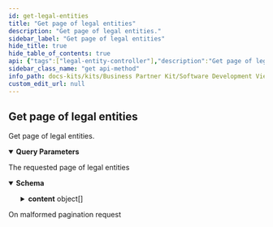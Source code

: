 ```yaml
---
id: get-legal-entities
title: "Get page of legal entities"
description: "Get page of legal entities."
sidebar_label: "Get page of legal entities"
hide_title: true
hide_table_of_contents: true
api: {"tags":["legal-entity-controller"],"description":"Get page of legal entities.","operationId":"getLegalEntities","parameters":[{"name":"startAfter","in":"query","description":"Value used to indicate which page to retrieve. When this value is not provided, the first page is returned.The nextStartAfter value from the response can then be used to request subsequent pages.","required":false,"schema":{"type":"string"}},{"name":"limit","in":"query","description":"Size of each page","required":false,"schema":{"maximum":100,"minimum":1,"type":"string","default":"10"}}],"responses":{"200":{"description":"The requested page of legal entities","content":{"*/*":{"schema":{"type":"object","properties":{"total":{"type":"integer","format":"int32"},"nextStartAfter":{"type":"string"},"content":{"type":"array","items":{"type":"object","properties":{"identifiers":{"type":"array","items":{"type":"object","properties":{"value":{"type":"string"},"type":{"type":"string"},"issuingBody":{"type":"string"},"status":{"type":"string"}},"description":"Identifier record for a business partner"}},"names":{"type":"array","items":{"type":"object","properties":{"value":{"type":"string"},"shortName":{"type":"string"},"type":{"type":"string","enum":["ACRONYM","DOING_BUSINESS_AS","ESTABLISHMENT","INTERNATIONAL","LOCAL","OTHER","REGISTERED","TRANSLITERATED","VAT_REGISTERED"]},"language":{"type":"string","enum":["undefined","aa","ab","ae","af","ak","am","an","ar","as","av","ay","az","ba","be","bg","bh","bi","bm","bn","bo","br","bs","ca","ce","ch","co","cr","cs","cu","cv","cy","da","de","dv","dz","ee","el","en","eo","es","et","eu","fa","ff","fi","fj","fo","fr","fy","ga","gd","gl","gn","gu","gv","ha","he","hi","ho","hr","ht","hu","hy","hz","ia","id","ie","ig","ii","ik","io","is","it","iu","ja","jv","ka","kg","ki","kj","kk","kl","km","kn","ko","kr","ks","ku","kv","kw","ky","la","lb","lg","li","ln","lo","lt","lu","lv","mg","mh","mi","mk","ml","mn","mr","ms","mt","my","na","nb","nd","ne","ng","nl","nn","no","nr","nv","ny","oc","oj","om","or","os","pa","pi","pl","ps","pt","qu","rm","rn","ro","ru","rw","sa","sc","sd","se","sg","si","sk","sl","sm","sn","so","sq","sr","ss","st","su","sv","sw","ta","te","tg","th","ti","tk","tl","tn","to","tr","ts","tt","tw","ty","ug","uk","ur","uz","ve","vi","vo","wa","wo","xh","yi","yo","za","zh","zu"]}},"description":"Name record for a business partner"}},"legalForm":{"type":"string"},"status":{"type":"object","properties":{"officialDenotation":{"type":"string"},"validFrom":{"type":"string","format":"date-time"},"validUntil":{"type":"string","format":"date-time"},"type":{"type":"string","enum":["ACTIVE","DISSOLVED","IN_LIQUIDATION","INACTIVE","INSOLVENCY","UNKNOWN"]}},"description":"Status record for a business partner"},"profileClassifications":{"type":"array","items":{"type":"object","properties":{"value":{"type":"string"},"code":{"type":"string"},"type":{"type":"string","enum":["NACE","NAF","NAICS","SIC"]}},"description":"Classification record for a business partner"}},"types":{"type":"array","items":{"type":"string","enum":["BRAND","LEGAL_ENTITY","ORGANIZATIONAL_UNIT","SITE","UNKNOWN"]}},"bankAccounts":{"type":"array","items":{"type":"object","properties":{"trustScores":{"type":"array","items":{"type":"number","format":"float"}},"currency":{"type":"string","enum":["UNDEFINED","AED","AFN","ALL","AMD","ANG","AOA","ARS","AUD","AWG","AZN","BAM","BBD","BDT","BGN","BHD","BIF","BMD","BND","BOB","BOV","BRL","BSD","BTN","BWP","BYN","BYR","BZD","CAD","CDF","CHE","CHF","CHW","CLF","CLP","CNY","COP","COU","CRC","CUC","CUP","CVE","CZK","DJF","DKK","DOP","DZD","EGP","ERN","ETB","EUR","FJD","FKP","GBP","GEL","GHS","GIP","GMD","GNF","GTQ","GYD","HKD","HNL","HRK","HTG","HUF","IDR","ILS","INR","IQD","IRR","ISK","JMD","JOD","JPY","KES","KGS","KHR","KMF","KPW","KRW","KWD","KYD","KZT","LAK","LBP","LKR","LRD","LSL","LTL","LYD","MAD","MDL","MGA","MKD","MMK","MNT","MOP","MRO","MRU","MUR","MVR","MWK","MXN","MXV","MYR","MZN","NAD","NGN","NIO","NOK","NPR","NZD","OMR","PAB","PEN","PGK","PHP","PKR","PLN","PYG","QAR","RON","RSD","RUB","RUR","RWF","SAR","SBD","SCR","SDG","SEK","SGD","SHP","SLL","SOS","SRD","SSP","STD","STN","SVC","SYP","SZL","THB","TJS","TMT","TND","TOP","TRY","TTD","TWD","TZS","UAH","UGX","USD","USN","USS","UYI","UYU","UZS","VEF","VES","VND","VUV","WST","XAF","XAG","XAU","XBA","XBB","XBC","XBD","XCD","XDR","XOF","XPD","XPF","XPT","XSU","XTS","XUA","XXX","YER","ZAR","ZMW","ZWL"]},"internationalBankAccountIdentifier":{"type":"string"},"internationalBankIdentifier":{"type":"string"},"nationalBankAccountIdentifier":{"type":"string"},"nationalBankIdentifier":{"type":"string"}},"description":"Bank account record of a business partner"}},"legalAddress":{"type":"object","properties":{"version":{"type":"object","properties":{"characterSet":{"type":"string","enum":["ARABIC","CHINESE","CHINESE_TRADITIONAL","CYRILLIC","GREEK","HANGUL_KOREAN","HEBREW","HIRAGANA","KANJI","KATAKANA","LATIN","THAI","WESTERN_LATIN_STANDARD","UNDEFINED"]},"language":{"type":"string","enum":["undefined","aa","ab","ae","af","ak","am","an","ar","as","av","ay","az","ba","be","bg","bh","bi","bm","bn","bo","br","bs","ca","ce","ch","co","cr","cs","cu","cv","cy","da","de","dv","dz","ee","el","en","eo","es","et","eu","fa","ff","fi","fj","fo","fr","fy","ga","gd","gl","gn","gu","gv","ha","he","hi","ho","hr","ht","hu","hy","hz","ia","id","ie","ig","ii","ik","io","is","it","iu","ja","jv","ka","kg","ki","kj","kk","kl","km","kn","ko","kr","ks","ku","kv","kw","ky","la","lb","lg","li","ln","lo","lt","lu","lv","mg","mh","mi","mk","ml","mn","mr","ms","mt","my","na","nb","nd","ne","ng","nl","nn","no","nr","nv","ny","oc","oj","om","or","os","pa","pi","pl","ps","pt","qu","rm","rn","ro","ru","rw","sa","sc","sd","se","sg","si","sk","sl","sm","sn","so","sq","sr","ss","st","su","sv","sw","ta","te","tg","th","ti","tk","tl","tn","to","tr","ts","tt","tw","ty","ug","uk","ur","uz","ve","vi","vo","wa","wo","xh","yi","yo","za","zh","zu"]}},"description":"Localization record for an address"},"careOf":{"type":"string"},"contexts":{"type":"array","items":{"type":"string"}},"country":{"type":"string","enum":["UNDEFINED","AC","AD","AE","AF","AG","AI","AL","AM","AN","AO","AQ","AR","AS","AT","AU","AW","AX","AZ","BA","BB","BD","BE","BF","BG","BH","BI","BJ","BL","BM","BN","BO","BQ","BR","BS","BT","BU","BV","BW","BY","BZ","CA","CC","CD","CF","CG","CH","CI","CK","CL","CM","CN","CO","CP","CR","CS","CU","CV","CW","CX","CY","CZ","DE","DG","DJ","DK","DM","DO","DZ","EA","EC","EE","EG","EH","ER","ES","ET","EU","EZ","FI","FJ","FK","FM","FO","FR","FX","GA","GB","GD","GE","GF","GG","GH","GI","GL","GM","GN","GP","GQ","GR","GS","GT","GU","GW","GY","HK","HM","HN","HR","HT","HU","IC","ID","IE","IL","IM","IN","IO","IQ","IR","IS","IT","JE","JM","JO","JP","KE","KG","KH","KI","KM","KN","KP","KR","KW","KY","KZ","LA","LB","LC","LI","LK","LR","LS","LT","LU","LV","LY","MA","MC","MD","ME","MF","MG","MH","MK","ML","MM","MN","MO","MP","MQ","MR","MS","MT","MU","MV","MW","MX","MY","MZ","NA","NC","NE","NF","NG","NI","NL","NO","NP","NR","NT","NU","NZ","OM","PA","PE","PF","PG","PH","PK","PL","PM","PN","PR","PS","PT","PW","PY","QA","RE","RO","RS","RU","RW","SA","SB","SC","SD","SE","SF","SG","SH","SI","SJ","SK","SL","SM","SN","SO","SR","SS","ST","SU","SV","SX","SY","SZ","TA","TC","TD","TF","TG","TH","TJ","TK","TL","TM","TN","TO","TP","TR","TT","TV","TW","TZ","UA","UG","UK","UM","US","UY","UZ","VA","VC","VE","VG","VI","VN","VU","WF","WS","XI","XU","XK","YE","YT","YU","ZA","ZM","ZR","ZW"]},"administrativeAreas":{"type":"array","items":{"type":"object","properties":{"value":{"type":"string"},"shortName":{"type":"string"},"fipsCode":{"type":"string"},"type":{"type":"string","enum":["COUNTY","REGION","OTHER"]}},"description":"Areas such as country regions or counties"}},"postCodes":{"type":"array","items":{"type":"object","properties":{"value":{"type":"string"},"type":{"type":"string","enum":["CEDEX","LARGE_MAIL_USER","OTHER","POST_BOX","REGULAR"]}},"description":"Postcode record for an address"}},"localities":{"type":"array","items":{"type":"object","properties":{"value":{"type":"string"},"shortName":{"type":"string"},"type":{"type":"string","enum":["BLOCK","CITY","DISTRICT","OTHER","POST_OFFICE_CITY","QUARTER"]}},"description":"Locality record for an address such as city, block or district"}},"thoroughfares":{"type":"array","items":{"type":"object","properties":{"value":{"type":"string"},"name":{"type":"string"},"shortName":{"type":"string"},"number":{"type":"string"},"direction":{"type":"string"},"type":{"type":"string","enum":["INDUSTRIAL_ZONE","OTHER","RIVER","SQUARE","STREET"]}},"description":"Thoroughfare record for an address such as street, square or industrial zone"}},"premises":{"type":"array","items":{"type":"object","properties":{"value":{"type":"string"},"shortName":{"type":"string"},"number":{"type":"string"},"type":{"type":"string","enum":["BUILDING","OTHER","LEVEL","HARBOUR","ROOM","SUITE","UNIT","WAREHOUSE"]}},"description":"Premise record for an address such as building, room or floor"}},"postalDeliveryPoints":{"type":"array","items":{"type":"object","properties":{"value":{"type":"string"},"shortName":{"type":"string"},"number":{"type":"string"},"type":{"type":"string","enum":["INTERURBAN_DELIVERY_POINT","MAIL_STATION","MAILBOX","OTHER","POST_OFFICE_BOX"]}},"description":"Postal delivery point record for an address"}},"geographicCoordinates":{"type":"object","properties":{"longitude":{"type":"number","format":"float"},"latitude":{"type":"number","format":"float"},"altitude":{"type":"number","format":"float"}},"description":"Geo coordinates record for an address"},"types":{"type":"array","items":{"type":"string","enum":["BRANCH_OFFICE","CARE_OF","HEADQUARTER","LEGAL_ALTERNATIVE","PO_BOX","REGISTERED","REGISTERED_AGENT_MAIL","REGISTERED_AGENT_PHYSICAL","VAT_REGISTERED","UNSPECIFIC"]}}},"description":"Localized address record for a business partner"},"externalId":{"type":"string"},"bpn":{"type":"string"},"processStartedAt":{"type":"string","format":"date-time"}},"description":"Legal entity with external id"}},"invalidEntries":{"type":"integer","format":"int32"}},"description":"Paginated collection of results"}}}},"400":{"description":"On malformed pagination request"}},"method":"get","path":"/api/catena/input/legal-entities","servers":[{"url":"http://localhost:8081","description":"Generated server url"}],"info":{"title":"Business Partner Data Management Gate","description":"A gate for a member to share business partner data with CatenaX","version":"4.0.0"},"postman":{"name":"Get page of legal entities","description":{"content":"Get page of legal entities.","type":"text/plain"},"url":{"path":["api","catena","input","legal-entities"],"host":["{{baseUrl}}"],"query":[{"disabled":false,"description":{"content":"Value used to indicate which page to retrieve. When this value is not provided, the first page is returned.The nextStartAfter value from the response can then be used to request subsequent pages.","type":"text/plain"},"key":"startAfter","value":""},{"disabled":false,"description":{"content":"Size of each page","type":"text/plain"},"key":"limit","value":""}],"variable":[]},"header":[{"key":"Accept","value":"*/*"}],"method":"GET"}}
sidebar_class_name: "get api-method"
info_path: docs-kits/kits/Business Partner Kit/Software Development View/Gate Api/business-partner-data-management-gate
custom_edit_url: null
---
```



## Get page of legal entities



Get page of legal entities.

<details style={{"marginBottom":"1rem"}} data-collapsed={false} open={true}><summary style={{}}><strong>Query Parameters</strong></summary><div><ul><ParamsItem className={"paramsItem"} param={{"name":"startAfter","in":"query","description":"Value used to indicate which page to retrieve. When this value is not provided, the first page is returned.The nextStartAfter value from the response can then be used to request subsequent pages.","required":false,"schema":{"type":"string"}}}></ParamsItem><ParamsItem className={"paramsItem"} param={{"name":"limit","in":"query","description":"Size of each page","required":false,"schema":{"maximum":100,"minimum":1,"type":"string","default":"10"}}}></ParamsItem></ul></div></details><div><ApiTabs><TabItem label={"200"} value={"200"}><div>

The requested page of legal entities

</div><div><MimeTabs schemaType={"response"}><TabItem label={"*/*"} value={"*/*"}><SchemaTabs><TabItem label={"Schema"} value={"Schema"}><details style={{}} data-collapsed={false} open={true}><summary style={{"textAlign":"left"}}><strong>Schema</strong></summary><div style={{"textAlign":"left","marginLeft":"1rem"}}></div><ul style={{"marginLeft":"1rem"}}><SchemaItem collapsible={false} name={"total"} required={false} deprecated={undefined} schemaDescription={undefined} schemaName={"int32"} qualifierMessage={undefined} defaultValue={undefined}></SchemaItem><SchemaItem collapsible={false} name={"nextStartAfter"} required={false} deprecated={undefined} schemaDescription={undefined} schemaName={"string"} qualifierMessage={undefined} defaultValue={undefined}></SchemaItem><SchemaItem collapsible={true} className={"schemaItem"}><details style={{}}><summary style={{}}><strong>content</strong><span style={{"opacity":"0.6"}}> object[]</span></summary><div style={{"marginLeft":"1rem"}}><SchemaItem collapsible={true} className={"schemaItem"}><details style={{}}><summary style={{}}><strong>identifiers</strong><span style={{"opacity":"0.6"}}> object[]</span></summary><div style={{"marginLeft":"1rem"}}><SchemaItem collapsible={false} name={"value"} required={false} deprecated={undefined} schemaDescription={undefined} schemaName={"string"} qualifierMessage={undefined} defaultValue={undefined}></SchemaItem><SchemaItem collapsible={false} name={"type"} required={false} deprecated={undefined} schemaDescription={undefined} schemaName={"string"} qualifierMessage={undefined} defaultValue={undefined}></SchemaItem><SchemaItem collapsible={false} name={"issuingBody"} required={false} deprecated={undefined} schemaDescription={undefined} schemaName={"string"} qualifierMessage={undefined} defaultValue={undefined}></SchemaItem><SchemaItem collapsible={false} name={"status"} required={false} deprecated={undefined} schemaDescription={undefined} schemaName={"string"} qualifierMessage={undefined} defaultValue={undefined}></SchemaItem></div></details></SchemaItem><SchemaItem collapsible={true} className={"schemaItem"}><details style={{}}><summary style={{}}><strong>names</strong><span style={{"opacity":"0.6"}}> object[]</span></summary><div style={{"marginLeft":"1rem"}}><SchemaItem collapsible={false} name={"value"} required={false} deprecated={undefined} schemaDescription={undefined} schemaName={"string"} qualifierMessage={undefined} defaultValue={undefined}></SchemaItem><SchemaItem collapsible={false} name={"shortName"} required={false} deprecated={undefined} schemaDescription={undefined} schemaName={"string"} qualifierMessage={undefined} defaultValue={undefined}></SchemaItem><SchemaItem collapsible={false} name={"type"} required={false} deprecated={undefined} schemaDescription={undefined} schemaName={"string"} qualifierMessage={"**Possible values:** [`ACRONYM`, `DOING_BUSINESS_AS`, `ESTABLISHMENT`, `INTERNATIONAL`, `LOCAL`, `OTHER`, `REGISTERED`, `TRANSLITERATED`, `VAT_REGISTERED`]"} defaultValue={undefined}></SchemaItem><SchemaItem collapsible={false} name={"language"} required={false} deprecated={undefined} schemaDescription={undefined} schemaName={"string"} qualifierMessage={"**Possible values:** [`undefined`, `aa`, `ab`, `ae`, `af`, `ak`, `am`, `an`, `ar`, `as`, `av`, `ay`, `az`, `ba`, `be`, `bg`, `bh`, `bi`, `bm`, `bn`, `bo`, `br`, `bs`, `ca`, `ce`, `ch`, `co`, `cr`, `cs`, `cu`, `cv`, `cy`, `da`, `de`, `dv`, `dz`, `ee`, `el`, `en`, `eo`, `es`, `et`, `eu`, `fa`, `ff`, `fi`, `fj`, `fo`, `fr`, `fy`, `ga`, `gd`, `gl`, `gn`, `gu`, `gv`, `ha`, `he`, `hi`, `ho`, `hr`, `ht`, `hu`, `hy`, `hz`, `ia`, `id`, `ie`, `ig`, `ii`, `ik`, `io`, `is`, `it`, `iu`, `ja`, `jv`, `ka`, `kg`, `ki`, `kj`, `kk`, `kl`, `km`, `kn`, `ko`, `kr`, `ks`, `ku`, `kv`, `kw`, `ky`, `la`, `lb`, `lg`, `li`, `ln`, `lo`, `lt`, `lu`, `lv`, `mg`, `mh`, `mi`, `mk`, `ml`, `mn`, `mr`, `ms`, `mt`, `my`, `na`, `nb`, `nd`, `ne`, `ng`, `nl`, `nn`, `no`, `nr`, `nv`, `ny`, `oc`, `oj`, `om`, `or`, `os`, `pa`, `pi`, `pl`, `ps`, `pt`, `qu`, `rm`, `rn`, `ro`, `ru`, `rw`, `sa`, `sc`, `sd`, `se`, `sg`, `si`, `sk`, `sl`, `sm`, `sn`, `so`, `sq`, `sr`, `ss`, `st`, `su`, `sv`, `sw`, `ta`, `te`, `tg`, `th`, `ti`, `tk`, `tl`, `tn`, `to`, `tr`, `ts`, `tt`, `tw`, `ty`, `ug`, `uk`, `ur`, `uz`, `ve`, `vi`, `vo`, `wa`, `wo`, `xh`, `yi`, `yo`, `za`, `zh`, `zu`]"} defaultValue={undefined}></SchemaItem></div></details></SchemaItem><SchemaItem collapsible={false} name={"legalForm"} required={false} deprecated={undefined} schemaDescription={undefined} schemaName={"string"} qualifierMessage={undefined} defaultValue={undefined}></SchemaItem><SchemaItem collapsible={true} className={"schemaItem"}><details style={{}}><summary style={{}}><strong>status</strong><span style={{"opacity":"0.6"}}> object</span></summary><div style={{"marginLeft":"1rem"}}><div style={{"marginTop":".5rem","marginBottom":".5rem"}}>

Status record for a business partner

</div><SchemaItem collapsible={false} name={"officialDenotation"} required={false} deprecated={undefined} schemaDescription={undefined} schemaName={"string"} qualifierMessage={undefined} defaultValue={undefined}></SchemaItem><SchemaItem collapsible={false} name={"validFrom"} required={false} deprecated={undefined} schemaDescription={undefined} schemaName={"date-time"} qualifierMessage={undefined} defaultValue={undefined}></SchemaItem><SchemaItem collapsible={false} name={"validUntil"} required={false} deprecated={undefined} schemaDescription={undefined} schemaName={"date-time"} qualifierMessage={undefined} defaultValue={undefined}></SchemaItem><SchemaItem collapsible={false} name={"type"} required={false} deprecated={undefined} schemaDescription={undefined} schemaName={"string"} qualifierMessage={"**Possible values:** [`ACTIVE`, `DISSOLVED`, `IN_LIQUIDATION`, `INACTIVE`, `INSOLVENCY`, `UNKNOWN`]"} defaultValue={undefined}></SchemaItem></div></details></SchemaItem><SchemaItem collapsible={true} className={"schemaItem"}><details style={{}}><summary style={{}}><strong>profileClassifications</strong><span style={{"opacity":"0.6"}}> object[]</span></summary><div style={{"marginLeft":"1rem"}}><SchemaItem collapsible={false} name={"value"} required={false} deprecated={undefined} schemaDescription={undefined} schemaName={"string"} qualifierMessage={undefined} defaultValue={undefined}></SchemaItem><SchemaItem collapsible={false} name={"code"} required={false} deprecated={undefined} schemaDescription={undefined} schemaName={"string"} qualifierMessage={undefined} defaultValue={undefined}></SchemaItem><SchemaItem collapsible={false} name={"type"} required={false} deprecated={undefined} schemaDescription={undefined} schemaName={"string"} qualifierMessage={"**Possible values:** [`NACE`, `NAF`, `NAICS`, `SIC`]"} defaultValue={undefined}></SchemaItem></div></details></SchemaItem><SchemaItem collapsible={false} name={"types"} required={false} deprecated={undefined} schemaDescription={undefined} schemaName={"string[]"} qualifierMessage={"**Possible values:** [`BRAND`, `LEGAL_ENTITY`, `ORGANIZATIONAL_UNIT`, `SITE`, `UNKNOWN`]"} defaultValue={undefined}></SchemaItem><SchemaItem collapsible={true} className={"schemaItem"}><details style={{}}><summary style={{}}><strong>bankAccounts</strong><span style={{"opacity":"0.6"}}> object[]</span></summary><div style={{"marginLeft":"1rem"}}><SchemaItem collapsible={false} name={"trustScores"} required={false} deprecated={undefined} schemaDescription={undefined} schemaName={"float[]"} qualifierMessage={undefined} defaultValue={undefined}></SchemaItem><SchemaItem collapsible={false} name={"currency"} required={false} deprecated={undefined} schemaDescription={undefined} schemaName={"string"} qualifierMessage={"**Possible values:** [`UNDEFINED`, `AED`, `AFN`, `ALL`, `AMD`, `ANG`, `AOA`, `ARS`, `AUD`, `AWG`, `AZN`, `BAM`, `BBD`, `BDT`, `BGN`, `BHD`, `BIF`, `BMD`, `BND`, `BOB`, `BOV`, `BRL`, `BSD`, `BTN`, `BWP`, `BYN`, `BYR`, `BZD`, `CAD`, `CDF`, `CHE`, `CHF`, `CHW`, `CLF`, `CLP`, `CNY`, `COP`, `COU`, `CRC`, `CUC`, `CUP`, `CVE`, `CZK`, `DJF`, `DKK`, `DOP`, `DZD`, `EGP`, `ERN`, `ETB`, `EUR`, `FJD`, `FKP`, `GBP`, `GEL`, `GHS`, `GIP`, `GMD`, `GNF`, `GTQ`, `GYD`, `HKD`, `HNL`, `HRK`, `HTG`, `HUF`, `IDR`, `ILS`, `INR`, `IQD`, `IRR`, `ISK`, `JMD`, `JOD`, `JPY`, `KES`, `KGS`, `KHR`, `KMF`, `KPW`, `KRW`, `KWD`, `KYD`, `KZT`, `LAK`, `LBP`, `LKR`, `LRD`, `LSL`, `LTL`, `LYD`, `MAD`, `MDL`, `MGA`, `MKD`, `MMK`, `MNT`, `MOP`, `MRO`, `MRU`, `MUR`, `MVR`, `MWK`, `MXN`, `MXV`, `MYR`, `MZN`, `NAD`, `NGN`, `NIO`, `NOK`, `NPR`, `NZD`, `OMR`, `PAB`, `PEN`, `PGK`, `PHP`, `PKR`, `PLN`, `PYG`, `QAR`, `RON`, `RSD`, `RUB`, `RUR`, `RWF`, `SAR`, `SBD`, `SCR`, `SDG`, `SEK`, `SGD`, `SHP`, `SLL`, `SOS`, `SRD`, `SSP`, `STD`, `STN`, `SVC`, `SYP`, `SZL`, `THB`, `TJS`, `TMT`, `TND`, `TOP`, `TRY`, `TTD`, `TWD`, `TZS`, `UAH`, `UGX`, `USD`, `USN`, `USS`, `UYI`, `UYU`, `UZS`, `VEF`, `VES`, `VND`, `VUV`, `WST`, `XAF`, `XAG`, `XAU`, `XBA`, `XBB`, `XBC`, `XBD`, `XCD`, `XDR`, `XOF`, `XPD`, `XPF`, `XPT`, `XSU`, `XTS`, `XUA`, `XXX`, `YER`, `ZAR`, `ZMW`, `ZWL`]"} defaultValue={undefined}></SchemaItem><SchemaItem collapsible={false} name={"internationalBankAccountIdentifier"} required={false} deprecated={undefined} schemaDescription={undefined} schemaName={"string"} qualifierMessage={undefined} defaultValue={undefined}></SchemaItem><SchemaItem collapsible={false} name={"internationalBankIdentifier"} required={false} deprecated={undefined} schemaDescription={undefined} schemaName={"string"} qualifierMessage={undefined} defaultValue={undefined}></SchemaItem><SchemaItem collapsible={false} name={"nationalBankAccountIdentifier"} required={false} deprecated={undefined} schemaDescription={undefined} schemaName={"string"} qualifierMessage={undefined} defaultValue={undefined}></SchemaItem><SchemaItem collapsible={false} name={"nationalBankIdentifier"} required={false} deprecated={undefined} schemaDescription={undefined} schemaName={"string"} qualifierMessage={undefined} defaultValue={undefined}></SchemaItem></div></details></SchemaItem><SchemaItem collapsible={true} className={"schemaItem"}><details style={{}}><summary style={{}}><strong>legalAddress</strong><span style={{"opacity":"0.6"}}> object</span></summary><div style={{"marginLeft":"1rem"}}><div style={{"marginTop":".5rem","marginBottom":".5rem"}}>

Localized address record for a business partner

</div><SchemaItem collapsible={true} className={"schemaItem"}><details style={{}}><summary style={{}}><strong>version</strong><span style={{"opacity":"0.6"}}> object</span></summary><div style={{"marginLeft":"1rem"}}><div style={{"marginTop":".5rem","marginBottom":".5rem"}}>

Localization record for an address

</div><SchemaItem collapsible={false} name={"characterSet"} required={false} deprecated={undefined} schemaDescription={undefined} schemaName={"string"} qualifierMessage={"**Possible values:** [`ARABIC`, `CHINESE`, `CHINESE_TRADITIONAL`, `CYRILLIC`, `GREEK`, `HANGUL_KOREAN`, `HEBREW`, `HIRAGANA`, `KANJI`, `KATAKANA`, `LATIN`, `THAI`, `WESTERN_LATIN_STANDARD`, `UNDEFINED`]"} defaultValue={undefined}></SchemaItem><SchemaItem collapsible={false} name={"language"} required={false} deprecated={undefined} schemaDescription={undefined} schemaName={"string"} qualifierMessage={"**Possible values:** [`undefined`, `aa`, `ab`, `ae`, `af`, `ak`, `am`, `an`, `ar`, `as`, `av`, `ay`, `az`, `ba`, `be`, `bg`, `bh`, `bi`, `bm`, `bn`, `bo`, `br`, `bs`, `ca`, `ce`, `ch`, `co`, `cr`, `cs`, `cu`, `cv`, `cy`, `da`, `de`, `dv`, `dz`, `ee`, `el`, `en`, `eo`, `es`, `et`, `eu`, `fa`, `ff`, `fi`, `fj`, `fo`, `fr`, `fy`, `ga`, `gd`, `gl`, `gn`, `gu`, `gv`, `ha`, `he`, `hi`, `ho`, `hr`, `ht`, `hu`, `hy`, `hz`, `ia`, `id`, `ie`, `ig`, `ii`, `ik`, `io`, `is`, `it`, `iu`, `ja`, `jv`, `ka`, `kg`, `ki`, `kj`, `kk`, `kl`, `km`, `kn`, `ko`, `kr`, `ks`, `ku`, `kv`, `kw`, `ky`, `la`, `lb`, `lg`, `li`, `ln`, `lo`, `lt`, `lu`, `lv`, `mg`, `mh`, `mi`, `mk`, `ml`, `mn`, `mr`, `ms`, `mt`, `my`, `na`, `nb`, `nd`, `ne`, `ng`, `nl`, `nn`, `no`, `nr`, `nv`, `ny`, `oc`, `oj`, `om`, `or`, `os`, `pa`, `pi`, `pl`, `ps`, `pt`, `qu`, `rm`, `rn`, `ro`, `ru`, `rw`, `sa`, `sc`, `sd`, `se`, `sg`, `si`, `sk`, `sl`, `sm`, `sn`, `so`, `sq`, `sr`, `ss`, `st`, `su`, `sv`, `sw`, `ta`, `te`, `tg`, `th`, `ti`, `tk`, `tl`, `tn`, `to`, `tr`, `ts`, `tt`, `tw`, `ty`, `ug`, `uk`, `ur`, `uz`, `ve`, `vi`, `vo`, `wa`, `wo`, `xh`, `yi`, `yo`, `za`, `zh`, `zu`]"} defaultValue={undefined}></SchemaItem></div></details></SchemaItem><SchemaItem collapsible={false} name={"careOf"} required={false} deprecated={undefined} schemaDescription={undefined} schemaName={"string"} qualifierMessage={undefined} defaultValue={undefined}></SchemaItem><SchemaItem collapsible={false} name={"contexts"} required={false} deprecated={undefined} schemaDescription={undefined} schemaName={"string[]"} qualifierMessage={undefined} defaultValue={undefined}></SchemaItem><SchemaItem collapsible={false} name={"country"} required={false} deprecated={undefined} schemaDescription={undefined} schemaName={"string"} qualifierMessage={"**Possible values:** [`UNDEFINED`, `AC`, `AD`, `AE`, `AF`, `AG`, `AI`, `AL`, `AM`, `AN`, `AO`, `AQ`, `AR`, `AS`, `AT`, `AU`, `AW`, `AX`, `AZ`, `BA`, `BB`, `BD`, `BE`, `BF`, `BG`, `BH`, `BI`, `BJ`, `BL`, `BM`, `BN`, `BO`, `BQ`, `BR`, `BS`, `BT`, `BU`, `BV`, `BW`, `BY`, `BZ`, `CA`, `CC`, `CD`, `CF`, `CG`, `CH`, `CI`, `CK`, `CL`, `CM`, `CN`, `CO`, `CP`, `CR`, `CS`, `CU`, `CV`, `CW`, `CX`, `CY`, `CZ`, `DE`, `DG`, `DJ`, `DK`, `DM`, `DO`, `DZ`, `EA`, `EC`, `EE`, `EG`, `EH`, `ER`, `ES`, `ET`, `EU`, `EZ`, `FI`, `FJ`, `FK`, `FM`, `FO`, `FR`, `FX`, `GA`, `GB`, `GD`, `GE`, `GF`, `GG`, `GH`, `GI`, `GL`, `GM`, `GN`, `GP`, `GQ`, `GR`, `GS`, `GT`, `GU`, `GW`, `GY`, `HK`, `HM`, `HN`, `HR`, `HT`, `HU`, `IC`, `ID`, `IE`, `IL`, `IM`, `IN`, `IO`, `IQ`, `IR`, `IS`, `IT`, `JE`, `JM`, `JO`, `JP`, `KE`, `KG`, `KH`, `KI`, `KM`, `KN`, `KP`, `KR`, `KW`, `KY`, `KZ`, `LA`, `LB`, `LC`, `LI`, `LK`, `LR`, `LS`, `LT`, `LU`, `LV`, `LY`, `MA`, `MC`, `MD`, `ME`, `MF`, `MG`, `MH`, `MK`, `ML`, `MM`, `MN`, `MO`, `MP`, `MQ`, `MR`, `MS`, `MT`, `MU`, `MV`, `MW`, `MX`, `MY`, `MZ`, `NA`, `NC`, `NE`, `NF`, `NG`, `NI`, `NL`, `NO`, `NP`, `NR`, `NT`, `NU`, `NZ`, `OM`, `PA`, `PE`, `PF`, `PG`, `PH`, `PK`, `PL`, `PM`, `PN`, `PR`, `PS`, `PT`, `PW`, `PY`, `QA`, `RE`, `RO`, `RS`, `RU`, `RW`, `SA`, `SB`, `SC`, `SD`, `SE`, `SF`, `SG`, `SH`, `SI`, `SJ`, `SK`, `SL`, `SM`, `SN`, `SO`, `SR`, `SS`, `ST`, `SU`, `SV`, `SX`, `SY`, `SZ`, `TA`, `TC`, `TD`, `TF`, `TG`, `TH`, `TJ`, `TK`, `TL`, `TM`, `TN`, `TO`, `TP`, `TR`, `TT`, `TV`, `TW`, `TZ`, `UA`, `UG`, `UK`, `UM`, `US`, `UY`, `UZ`, `VA`, `VC`, `VE`, `VG`, `VI`, `VN`, `VU`, `WF`, `WS`, `XI`, `XU`, `XK`, `YE`, `YT`, `YU`, `ZA`, `ZM`, `ZR`, `ZW`]"} defaultValue={undefined}></SchemaItem><SchemaItem collapsible={true} className={"schemaItem"}><details style={{}}><summary style={{}}><strong>administrativeAreas</strong><span style={{"opacity":"0.6"}}> object[]</span></summary><div style={{"marginLeft":"1rem"}}><SchemaItem collapsible={false} name={"value"} required={false} deprecated={undefined} schemaDescription={undefined} schemaName={"string"} qualifierMessage={undefined} defaultValue={undefined}></SchemaItem><SchemaItem collapsible={false} name={"shortName"} required={false} deprecated={undefined} schemaDescription={undefined} schemaName={"string"} qualifierMessage={undefined} defaultValue={undefined}></SchemaItem><SchemaItem collapsible={false} name={"fipsCode"} required={false} deprecated={undefined} schemaDescription={undefined} schemaName={"string"} qualifierMessage={undefined} defaultValue={undefined}></SchemaItem><SchemaItem collapsible={false} name={"type"} required={false} deprecated={undefined} schemaDescription={undefined} schemaName={"string"} qualifierMessage={"**Possible values:** [`COUNTY`, `REGION`, `OTHER`]"} defaultValue={undefined}></SchemaItem></div></details></SchemaItem><SchemaItem collapsible={true} className={"schemaItem"}><details style={{}}><summary style={{}}><strong>postCodes</strong><span style={{"opacity":"0.6"}}> object[]</span></summary><div style={{"marginLeft":"1rem"}}><SchemaItem collapsible={false} name={"value"} required={false} deprecated={undefined} schemaDescription={undefined} schemaName={"string"} qualifierMessage={undefined} defaultValue={undefined}></SchemaItem><SchemaItem collapsible={false} name={"type"} required={false} deprecated={undefined} schemaDescription={undefined} schemaName={"string"} qualifierMessage={"**Possible values:** [`CEDEX`, `LARGE_MAIL_USER`, `OTHER`, `POST_BOX`, `REGULAR`]"} defaultValue={undefined}></SchemaItem></div></details></SchemaItem><SchemaItem collapsible={true} className={"schemaItem"}><details style={{}}><summary style={{}}><strong>localities</strong><span style={{"opacity":"0.6"}}> object[]</span></summary><div style={{"marginLeft":"1rem"}}><SchemaItem collapsible={false} name={"value"} required={false} deprecated={undefined} schemaDescription={undefined} schemaName={"string"} qualifierMessage={undefined} defaultValue={undefined}></SchemaItem><SchemaItem collapsible={false} name={"shortName"} required={false} deprecated={undefined} schemaDescription={undefined} schemaName={"string"} qualifierMessage={undefined} defaultValue={undefined}></SchemaItem><SchemaItem collapsible={false} name={"type"} required={false} deprecated={undefined} schemaDescription={undefined} schemaName={"string"} qualifierMessage={"**Possible values:** [`BLOCK`, `CITY`, `DISTRICT`, `OTHER`, `POST_OFFICE_CITY`, `QUARTER`]"} defaultValue={undefined}></SchemaItem></div></details></SchemaItem><SchemaItem collapsible={true} className={"schemaItem"}><details style={{}}><summary style={{}}><strong>thoroughfares</strong><span style={{"opacity":"0.6"}}> object[]</span></summary><div style={{"marginLeft":"1rem"}}><SchemaItem collapsible={false} name={"value"} required={false} deprecated={undefined} schemaDescription={undefined} schemaName={"string"} qualifierMessage={undefined} defaultValue={undefined}></SchemaItem><SchemaItem collapsible={false} name={"name"} required={false} deprecated={undefined} schemaDescription={undefined} schemaName={"string"} qualifierMessage={undefined} defaultValue={undefined}></SchemaItem><SchemaItem collapsible={false} name={"shortName"} required={false} deprecated={undefined} schemaDescription={undefined} schemaName={"string"} qualifierMessage={undefined} defaultValue={undefined}></SchemaItem><SchemaItem collapsible={false} name={"number"} required={false} deprecated={undefined} schemaDescription={undefined} schemaName={"string"} qualifierMessage={undefined} defaultValue={undefined}></SchemaItem><SchemaItem collapsible={false} name={"direction"} required={false} deprecated={undefined} schemaDescription={undefined} schemaName={"string"} qualifierMessage={undefined} defaultValue={undefined}></SchemaItem><SchemaItem collapsible={false} name={"type"} required={false} deprecated={undefined} schemaDescription={undefined} schemaName={"string"} qualifierMessage={"**Possible values:** [`INDUSTRIAL_ZONE`, `OTHER`, `RIVER`, `SQUARE`, `STREET`]"} defaultValue={undefined}></SchemaItem></div></details></SchemaItem><SchemaItem collapsible={true} className={"schemaItem"}><details style={{}}><summary style={{}}><strong>premises</strong><span style={{"opacity":"0.6"}}> object[]</span></summary><div style={{"marginLeft":"1rem"}}><SchemaItem collapsible={false} name={"value"} required={false} deprecated={undefined} schemaDescription={undefined} schemaName={"string"} qualifierMessage={undefined} defaultValue={undefined}></SchemaItem><SchemaItem collapsible={false} name={"shortName"} required={false} deprecated={undefined} schemaDescription={undefined} schemaName={"string"} qualifierMessage={undefined} defaultValue={undefined}></SchemaItem><SchemaItem collapsible={false} name={"number"} required={false} deprecated={undefined} schemaDescription={undefined} schemaName={"string"} qualifierMessage={undefined} defaultValue={undefined}></SchemaItem><SchemaItem collapsible={false} name={"type"} required={false} deprecated={undefined} schemaDescription={undefined} schemaName={"string"} qualifierMessage={"**Possible values:** [`BUILDING`, `OTHER`, `LEVEL`, `HARBOUR`, `ROOM`, `SUITE`, `UNIT`, `WAREHOUSE`]"} defaultValue={undefined}></SchemaItem></div></details></SchemaItem><SchemaItem collapsible={true} className={"schemaItem"}><details style={{}}><summary style={{}}><strong>postalDeliveryPoints</strong><span style={{"opacity":"0.6"}}> object[]</span></summary><div style={{"marginLeft":"1rem"}}><SchemaItem collapsible={false} name={"value"} required={false} deprecated={undefined} schemaDescription={undefined} schemaName={"string"} qualifierMessage={undefined} defaultValue={undefined}></SchemaItem><SchemaItem collapsible={false} name={"shortName"} required={false} deprecated={undefined} schemaDescription={undefined} schemaName={"string"} qualifierMessage={undefined} defaultValue={undefined}></SchemaItem><SchemaItem collapsible={false} name={"number"} required={false} deprecated={undefined} schemaDescription={undefined} schemaName={"string"} qualifierMessage={undefined} defaultValue={undefined}></SchemaItem><SchemaItem collapsible={false} name={"type"} required={false} deprecated={undefined} schemaDescription={undefined} schemaName={"string"} qualifierMessage={"**Possible values:** [`INTERURBAN_DELIVERY_POINT`, `MAIL_STATION`, `MAILBOX`, `OTHER`, `POST_OFFICE_BOX`]"} defaultValue={undefined}></SchemaItem></div></details></SchemaItem><SchemaItem collapsible={true} className={"schemaItem"}><details style={{}}><summary style={{}}><strong>geographicCoordinates</strong><span style={{"opacity":"0.6"}}> object</span></summary><div style={{"marginLeft":"1rem"}}><div style={{"marginTop":".5rem","marginBottom":".5rem"}}>

Geo coordinates record for an address

</div><SchemaItem collapsible={false} name={"longitude"} required={false} deprecated={undefined} schemaDescription={undefined} schemaName={"float"} qualifierMessage={undefined} defaultValue={undefined}></SchemaItem><SchemaItem collapsible={false} name={"latitude"} required={false} deprecated={undefined} schemaDescription={undefined} schemaName={"float"} qualifierMessage={undefined} defaultValue={undefined}></SchemaItem><SchemaItem collapsible={false} name={"altitude"} required={false} deprecated={undefined} schemaDescription={undefined} schemaName={"float"} qualifierMessage={undefined} defaultValue={undefined}></SchemaItem></div></details></SchemaItem><SchemaItem collapsible={false} name={"types"} required={false} deprecated={undefined} schemaDescription={undefined} schemaName={"string[]"} qualifierMessage={"**Possible values:** [`BRANCH_OFFICE`, `CARE_OF`, `HEADQUARTER`, `LEGAL_ALTERNATIVE`, `PO_BOX`, `REGISTERED`, `REGISTERED_AGENT_MAIL`, `REGISTERED_AGENT_PHYSICAL`, `VAT_REGISTERED`, `UNSPECIFIC`]"} defaultValue={undefined}></SchemaItem></div></details></SchemaItem><SchemaItem collapsible={false} name={"externalId"} required={false} deprecated={undefined} schemaDescription={undefined} schemaName={"string"} qualifierMessage={undefined} defaultValue={undefined}></SchemaItem><SchemaItem collapsible={false} name={"bpn"} required={false} deprecated={undefined} schemaDescription={undefined} schemaName={"string"} qualifierMessage={undefined} defaultValue={undefined}></SchemaItem><SchemaItem collapsible={false} name={"processStartedAt"} required={false} deprecated={undefined} schemaDescription={undefined} schemaName={"date-time"} qualifierMessage={undefined} defaultValue={undefined}></SchemaItem></div></details></SchemaItem><SchemaItem collapsible={false} name={"invalidEntries"} required={false} deprecated={undefined} schemaDescription={undefined} schemaName={"int32"} qualifierMessage={undefined} defaultValue={undefined}></SchemaItem></ul></details></TabItem><TabItem label={"Example (from schema)"} value={"Example (from schema)"}><ResponseSamples responseExample={"{\n  \"total\": 0,\n  \"nextStartAfter\": \"string\",\n  \"content\": [\n    {\n      \"identifiers\": [\n        {\n          \"value\": \"string\",\n          \"type\": \"string\",\n          \"issuingBody\": \"string\",\n          \"status\": \"string\"\n        }\n      ],\n      \"names\": [\n        {\n          \"value\": \"string\",\n          \"shortName\": \"string\",\n          \"type\": \"ACRONYM\",\n          \"language\": \"undefined\"\n        }\n      ],\n      \"legalForm\": \"string\",\n      \"status\": {\n        \"officialDenotation\": \"string\",\n        \"validFrom\": \"2023-05-31\",\n        \"validUntil\": \"2023-05-31\",\n        \"type\": \"ACTIVE\"\n      },\n      \"profileClassifications\": [\n        {\n          \"value\": \"string\",\n          \"code\": \"string\",\n          \"type\": \"NACE\"\n        }\n      ],\n      \"types\": [\n        \"BRAND\"\n      ],\n      \"bankAccounts\": [\n        {\n          \"trustScores\": [\n            0\n          ],\n          \"currency\": \"UNDEFINED\",\n          \"internationalBankAccountIdentifier\": \"string\",\n          \"internationalBankIdentifier\": \"string\",\n          \"nationalBankAccountIdentifier\": \"string\",\n          \"nationalBankIdentifier\": \"string\"\n        }\n      ],\n      \"legalAddress\": {\n        \"version\": {\n          \"characterSet\": \"ARABIC\",\n          \"language\": \"undefined\"\n        },\n        \"careOf\": \"string\",\n        \"contexts\": [\n          \"string\"\n        ],\n        \"country\": \"UNDEFINED\",\n        \"administrativeAreas\": [\n          {\n            \"value\": \"string\",\n            \"shortName\": \"string\",\n            \"fipsCode\": \"string\",\n            \"type\": \"COUNTY\"\n          }\n        ],\n        \"postCodes\": [\n          {\n            \"value\": \"string\",\n            \"type\": \"CEDEX\"\n          }\n        ],\n        \"localities\": [\n          {\n            \"value\": \"string\",\n            \"shortName\": \"string\",\n            \"type\": \"BLOCK\"\n          }\n        ],\n        \"thoroughfares\": [\n          {\n            \"value\": \"string\",\n            \"name\": \"string\",\n            \"shortName\": \"string\",\n            \"number\": \"string\",\n            \"direction\": \"string\",\n            \"type\": \"INDUSTRIAL_ZONE\"\n          }\n        ],\n        \"premises\": [\n          {\n            \"value\": \"string\",\n            \"shortName\": \"string\",\n            \"number\": \"string\",\n            \"type\": \"BUILDING\"\n          }\n        ],\n        \"postalDeliveryPoints\": [\n          {\n            \"value\": \"string\",\n            \"shortName\": \"string\",\n            \"number\": \"string\",\n            \"type\": \"INTERURBAN_DELIVERY_POINT\"\n          }\n        ],\n        \"geographicCoordinates\": {\n          \"longitude\": 0,\n          \"latitude\": 0,\n          \"altitude\": 0\n        },\n        \"types\": [\n          \"BRANCH_OFFICE\"\n        ]\n      },\n      \"externalId\": \"string\",\n      \"bpn\": \"string\",\n      \"processStartedAt\": \"2023-05-31\"\n    }\n  ],\n  \"invalidEntries\": 0\n}"} language={"json"}></ResponseSamples></TabItem></SchemaTabs></TabItem></MimeTabs></div></TabItem><TabItem label={"400"} value={"400"}><div>

On malformed pagination request

</div><div></div></TabItem></ApiTabs></div>
      